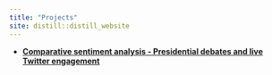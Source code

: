 ```yaml
---
title: "Projects"
site: distill::distill_website
---
```


* [**Comparative sentiment analysis - Presidential debates and live Twitter engagement**](pres_debate.html)